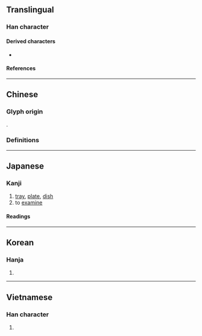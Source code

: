 {{also|盤}}
{{character info/new}}
==Translingual==

===Han character===
{{Han char|rn=75|rad=木|as=10|sn=14|four=27904|canj=HED,XHED|ids=⿱般木}}

====Derived characters====
* {{l|mul|[[𤻧]], [[𧓙]]}}

====References====
{{Han ref|kx=0545.200|dkj=15303|dj=0933.090|hdz=21265.080|uh=69C3}}

----

==Chinese==

===Glyph origin===
{{Han etym}}
{{Han compound|般|木|t2=wood|c1=p|c2=s|ls=psc}}.

===Definitions===
{{zh-see|盤|v}}
{{attention|zh|Also used in the compound word 涅槃}}

----

==Japanese==

===Kanji===
{{ja-kanji|grade=|rs=木10}}

# [[tray]], [[plate]], [[dish]]
# to [[examine]]

====Readings====
{{ja-readings
|goon=ばん
|kanon=はん
|kun=たらい-
}}

----

==Korean==

===Hanja===
{{ko-hanja|반}}

# {{defn|lang=ko|sort=木10}}

----

==Vietnamese==

===Han character===
{{vi-readings|rs=木10|reading=bàn}}

# {{defn|lang=vi|sort=木10}}

{{cln|vi|Han tu}}